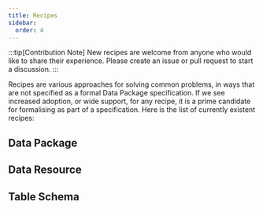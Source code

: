 ```yaml
---
title: Recipes
sidebar:
  order: 4
---
```



:::tip[Contribution Note]
New recipes are welcome from anyone who would like to share their experience. Please create an issue or pull request to start a discussion.
:::

Recipes are various approaches for solving common problems, in ways that are not specified as a formal Data Package specification. If we see increased adoption, or wide support, for any recipe, it is a prime candidate for formalising as part of a specification. Here is the list of currently existent recipes:

## Data Package

<CardGrid>

<LinkCard
  title="Data Catalog"
  description="Create a centralized repository for data discovery, cataloging, and organization."
  href="/recipes/data-catalog"
/>

<LinkCard
  title="Data Dependencies"
  description="Manage data dependencies effectively, ensuring that all required resources are accessible and up-to-date."
  href="/recipes/data-dependencies"
/>

<LinkCard
  title="Data Package Version"
  description="Track and manage different versions of data packages to support reproducibility and historical analysis."
  href="/recipes/data-package-version"
/>

<LinkCard
  title="Language Support"
  description="Enhance data packages with support for multiple languages to accommodate diverse user communities."
  href="/recipes/language-support"
/>

<LinkCard
  title="Private Properties"
  description="Secure sensitive data by designating properties as private within your data package."
  href="/recipes/private-properties"
/>

<LinkCard
  title="Translation Support"
  description="Enable data translation and localization for global accessibility and understanding."
  href="/recipes/translation-support"
/>
</CardGrid>

## Data Resource

<CardGrid>
<LinkCard
   title="Caching of Resources"
   description="Optimize data retrieval and performance by implementing resource caching strategies."
   href="/recipes/caching-of-resources"
/>

<LinkCard
  title="JSON Data Resources"
  description="Incorporate JSON data resources into your data packages for structured and semi-structured data storage."
  href="/recipes/json-data-resources"
/>

<LinkCard
  title="Compression of Resources"
  description="Efficiently reduce the storage and transfer size of resources through data compression techniques."
  href="/recipes/compression-of-resources"
/>

<LinkCard
  title="Files Inside Archives"
  description="Some datasets need to contain a Zip file (or tar, other formats) containing a set of files."
  href="/recipes/files-inside-archives"
/>
</CardGrid>

## Table Schema

<CardGrid>
<LinkCard
  title="External Foreign Keys"
  description="Establish relationships between data resources using external foreign keys to enhance data connectivity."
  href="/recipes/external-foreign-keys"
/>

<LinkCard
  title="Relationship between Fields"
  description="The structure of tabular datasets is simple, however, the data present is often complex and reflects an interdependence between Fields"
  href="/recipes/relationship-between-fields"
/>
</CardGrid>
